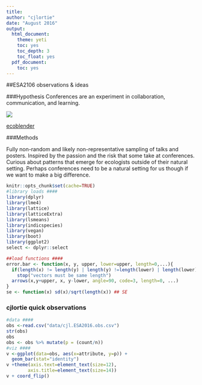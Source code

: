 ```yaml
---
title:
author: "cjlortie"
date: "August 2016"
output:
  html_document:
    theme: yeti
    toc: yes
    toc_depth: 3
    toc_float: yes
  pdf_document:
    toc: yes
---
```

##ESA2106 observations & ideas

###Hypothesis
Conferences are an experiment in collaboration, communication, and learning.

![](./ecology.jpg)

[ecoblender](http://ecoblender.org)

###Methods

Fully non-random and likely non-representative sampling of talks and posters.
Inspired by the passion and the risk that some take at conferences.
Curious about patterns that emerge for ecologists outside of their natural setting.
Perhaps conferences need to be a natural setting for us though if we want to make a big difference.

```r
knitr::opts_chunk$set(cache=TRUE)
#library loads ####
library(dplyr)
library(lme4)
library(lattice)
library(latticeExtra)
library(lsmeans)
library(indicspecies)
library(vegan)
library(boot)
library(ggplot2)
select <- dplyr::select

##load functions ####
error.bar <- function(x, y, upper, lower=upper, length=0,...){
  if(length(x) != length(y) | length(y) !=length(lower) | length(lower) != length(upper))
    stop("vectors must be same length")
  arrows(x,y+upper, x, y-lower, angle=90, code=3, length=0, ...)
}
se <- function(x) sd(x)/sqrt(length(x)) ## SE
```

### cjlortie quick observations
```r
#data ####
obs <-read.csv("data/cjl.ESA2016.obs.csv")
str(obs)
obs
obs <- obs %>% mutate(p = (count/n))
#viz ####
v <-ggplot(data=obs, aes(x=attribute, y=p)) +
  geom_bar(stat="identity")
v +theme(axis.text=element_text(size=12),
        axis.title=element_text(size=14))
v + coord_flip()
```
